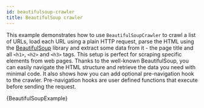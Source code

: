 ```yaml
---
id: beautifulsoup-crawler
title: BeautifulSoup crawler
---
```




This example demonstrates how to use <ApiLink to="class/BeautifulSoupCrawler">`BeautifulSoupCrawler`</ApiLink> to crawl a list of URLs, load each URL using a plain HTTP request, parse the HTML using the [BeautifulSoup](https://pypi.org/project/beautifulsoup4/) library and extract some data from it - the page title and all `<h1>`, `<h2>` and `<h3>` tags. This setup is perfect for scraping specific elements from web pages. Thanks to the well-known BeautifulSoup, you can easily navigate the HTML structure and retrieve the data you need with minimal code. It also shows how you can add optional pre-navigation hook to the crawler. Pre-navigation hooks are user defined functions that execute before sending the request.

<RunnableCodeBlock className="language-python" language="python">
    {BeautifulSoupExample}
</RunnableCodeBlock>
